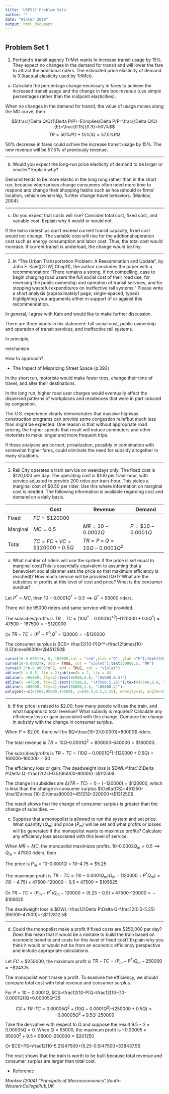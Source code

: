 ```yaml
---
title: 'USP537 Problem Sets'
author: ""
date: "Winter 2019"
output: html_document
---
```


#  {.tabset .tabset-fade .tabset-pills}

## Problem Set 1

 1. Portland’s transit agency TriMet wants to increase transit usage by 15%. They expect no changes in the demand for transit and will lower the fare to attract the additional riders. The estimated price elasticity of demand is 0.3(actual elasticity used by TriMet).

 a. Calculate the percentage change necessary in fares to achieve the increased transit usage and the change in fare box revenue (use simple percentages rather than the midpoint elasticities). 

When no changes in the demand for transit, the value of usage moves along the MD curve, then 

$$\frac{\Delta Q/Q}{\Delta P/P}=E\implies\Delta P/P=\frac{\Delta Q/Q}{E}=\frac{0.15}{0.3}=50\%$$
$$TR=50\%P(1+15\%)Q=57.5\%PQ$$

50% decrease in fares could achive the increase transit usage by 15%. The new revenue will be 57.5% of previously revenue.

 ---
 
 b. Would you expect the long-run price elasticity of demand to be larger or smaller? Explain why?

Demand tends to be more elastic in the long rung rather than in the short run, because when prices change consumers often need more time to respond and change their shopping habits such as househould or firms' location, vehicle ownership, further change travel behaviors. (Mankiw, 2004).

 ---
 
 c. Do you expect that costs will rise? Consider total cost, fixed cost, and variable cost. Explain why it would or would not.

If the extra riderships don't exceed current transit capacity, fixed cost would not change. The variable cost will rise for the addtional operation cost such as energy consumption and labor cost. Thus, the total cost would increase. If current transit is underload, the change would be tiny.

 ---
 
 2. In “The Urban Transportation Problem: A Reexamination and Update”, by John F. Kain([GTW] Chap11), the author concludes the paper with a recommendation: “There remains a strong, if not compelling, case to begin charging road users the full social cost of their road use, for reversing the public ownership and operation of transit services, and for stopping wasteful expenditures on ineffective rail systems.” Please write a short analysis (approximately1 page, single-spaced, typed) highlighting your arguments either in support of or against this recommendation.

In general, I agree with Kain and would like to make further discussion.

There are three pionts in his statement: full social cost, public ownership and operation of transit services, and ineffective rail systems.

In principle,

mechanism

How to approach?

 - The Impact of Mispricing Street Space (p.393)
 
In the short run, motorists would make fewer trips, change their time of travel, and alter their destinations.

In the long run, higher road user charges would eventually affect the dispersed patterns of workplaces and residences that were in part induced by congestion.

The U.S. experience clearly demonstrates that massive highway construction programs can provide some congestion reliefbut much less than might be expected. One reason is that without appropriate road pricing, the higher speeds that result will induce commuters and other motorists to make longer and more frequent trips.

If these analyses are correct, privatization, possibly in combination with somewhat higher fares, could eliminate the need for subsidy altogether in many situations.




 ---
 
 3. Rail City operates a train service on weekdays only. The fixed cost is $120,000 per day. The operating cost is $100 per train-hour, with service adjusted to provide 200 rides per train-hour. This yields a marginal cost of $0.50 per rider. Use this where information on marginal cost is needed. The following information is available regarding cost and demand on a daily basis.

|        |Cost|Revenue|Demand
|---     | ---|--- | ---
|Fixed   |$FC=\$120000$| |
|Marginal|$MC=0.5$|$MR=10-0.0002Q$|$P=\$10-0.0001Q$|
|Total   |$TC=FC+VC=\$120000+0.5Q$|$TR=P\times Q=10Q-0.0001Q^2$|

 a. What number of riders will use the system if the price is set equal to marginal cost(This is essentially equivalent to assuming that a benevolent social planner sets the price so that maximum efficiency is reached)? How much service will be provided (Q*)? What are the subsidies or profits at this level of cost and price? What is the consumer surplus?

Let $P^*=MC$, then $10-0.0001Q^*=0.5\implies Q^*=95000$ riders.

There will be 95000 riders and same service will be provided.

The subsidies/profits is $TR-TC=(10Q^*-0.0001Q^{*2})–(120000+0.5Q^*)=47500-167500=-\$120000$

Or $TR-TC=(P^*-P^*)Q^*-120000=-\$120000$

The consumer surplus is $CS= \frac12(10-P)Q^*=\frac12\times(10-0.5)\times95000=\$451250$

```r
curve(10-0.0001*x, 0, 100000,col = "red",xlab ="Q", ylab ="P");text(30000,8, "MD")
curve(10-0.0002*x, add = TRUE, col = "violet");text(30000,5, "MR")
curve(9.5*x-0.0005*x^2, add = TRUE, col = "violet")
abline(h = 0.5, lty = 2);abline(h = 2, lty = 4)
abline(v =95000, lty=2);text(95000,0.8, "(95000,0.5)")
abline(v =47500, lty=2);text(47500,6, "(47500,5.25)");text(47500,0.8, "(47500,0.5)")
abline(v =80000, lty=4);text(80000,2.5, "(80000,2)")
polygon(x=c(47500,95000,47500), y=c(0.5,0.5,5.25), density=10, angle=45,lty =3);text(60000,2, "DWL")

```

 ---
 
 b. If the price is raised to $2.00, how many people will use the train, and what happens to total revenue? What subsidy is required? Calculate any efficiency loss or gain associated with this change. Compare the change in subsidy with the change in consumer surplus.

When $P=\$2.00$, there will be $Q=\frac{10-2}{0.0001}=80000$ riders.

The total revenue is $TR= 10Q–0.0001Q^2=800000–640000=\$160000$.

The subsidies/profits is $TR-TC=(10Q-0.0001Q^2)–(120000+0.5Q)=160000–160000=\$0$

The efficiency loss or gain:
The deadweight loss is $DWL=\frac12\Delta P\Delta Q=\frac12(2.0-0.5)(95000-80000)=\$11250$

The change in subsidies are $\Delta(TR-TC)=0-(-120000)=\$120000$, which is less than the change in consumer surplus $\Delta{CS}=451250-\frac12\times (10-2)\times80000=451250-320000=\$131250$

The result shows that the change of consumer surplus is greater than the change of subsidies.
 ---
 
 c. Suppose that a monopolist is allowed to run the system and set price. What quantity ($Q_m$) and price ($P_m$) will be set and what profits or losses will be generated if the monopolist wants to maximize profits? Calculate any efficiency loss associated with this level of service.

When $MR=MC$, the monopolist maximizes profits. $10–0.0002Q_m=0.5\implies Q_m=47500$ riders, then

The price is $P_m=10–0.0001Q=10–4.75=\$5.25$

The maximum profit is $TR-TC=(10-0.0001Q_m)Q_m-(120000+P^*Q_m)=(10-4.75)\times47500–120000-0.5\times47500=\$105625$

Or $TR-TC=(P_m-P^*)Q_m-120000=(5.25-0.5)\times47500–120000=-\$105625$

The deadweight loss is $DWL=\frac12\Delta P\Delta Q=\frac12(0.5-5.25)(95000-47500)=-\$112812.5$

 ---
 
 d. Could the monopolist make a profit if fixed costs are $250,000 per day?  Does this mean that it would be a mistake to build the train based on economic benefits and costs for this level of fixed cost? Explain why you think it would or would not be from an economic efficiency perspective and include appropriate calculations.

Let $FC=\$250000$, the maximum profit is $TR-TC=(P_m-P^*)Q_m-250000=-\$24375$.

The monopolist won't make a profit. To examine the efficiency, we should compare total cost with total revenue and consumer surplus. 

For $P=10-0.0001Q$, $CS=\frac12(10-P)Q=\frac12[10-(10-0.0001Q)]Q=0.00005Q^2$

$$CS+TR–TC=0.00005Q^2+(10Q-0.0001Q^2)–(250000+0.5Q)=-0.00005Q^2+9.5Q–250000$$

Take the derivative with respect to $Q$ and suppose the result $9.5-2\times0.00005Q=0$. When $Q=95000$, the maximum profit is $-0.00005\times95000^2+9.5\times95000–250000=\$201250$

Or $CS+PS=\frac12(10-5.25)47500+(5.25-0.5)47500=338437.5$

The reult shows that the train is worth to be bulit because total revenue and consumer surplus are larger than total cost.

 * Reference

_Mankiw (2004) “Principals of Macroeconomics”,South-WesternCollegePub,UK_

 